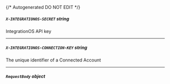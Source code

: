 {/* Autogenerated DO NOT EDIT  */}

##### `X-INTEGRATIONOS-SECRET` _string_
IntegrationOS API key

---
##### `X-INTEGRATIONOS-CONNECTION-KEY` _string_
The unique identifier of a Connected Account

---
##### `RequestBody` _object_
<Collapsible openLabel={Labels.showProperties} closeLabel={Labels.hideProperties}>
    <PostProductsRequestBody/>
</Collapsible>


